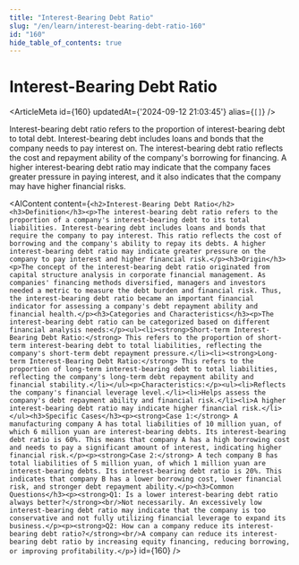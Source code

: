 ```yaml
---
title: "Interest-Bearing Debt Ratio"
slug: "/en/learn/interest-bearing-debt-ratio-160"
id: "160"
hide_table_of_contents: true
---
```



# Interest-Bearing Debt Ratio

<ArticleMeta id={160} updatedAt={'2024-09-12 21:03:45'} alias={`[]`} />
<div className='border-solid border-b border-t-0 my-4 border-[var(--ifm-color-gray-300)]' />

Interest-bearing debt ratio refers to the proportion of interest-bearing debt to total debt. Interest-bearing debt includes loans and bonds that the company needs to pay interest on. The interest-bearing debt ratio reflects the cost and repayment ability of the company's borrowing for financing. A higher interest-bearing debt ratio may indicate that the company faces greater pressure in paying interest, and it also indicates that the company may have higher financial risks.

<AIContent content={`<h2>Interest-Bearing Debt Ratio</h2><h3>Definition</h3><p>The interest-bearing debt ratio refers to the proportion of a company's interest-bearing debt to its total liabilities. Interest-bearing debt includes loans and bonds that require the company to pay interest. This ratio reflects the cost of borrowing and the company's ability to repay its debts. A higher interest-bearing debt ratio may indicate greater pressure on the company to pay interest and higher financial risk.</p><h3>Origin</h3><p>The concept of the interest-bearing debt ratio originated from capital structure analysis in corporate financial management. As companies' financing methods diversified, managers and investors needed a metric to measure the debt burden and financial risk. Thus, the interest-bearing debt ratio became an important financial indicator for assessing a company's debt repayment ability and financial health.</p><h3>Categories and Characteristics</h3><p>The interest-bearing debt ratio can be categorized based on different financial analysis needs:</p><ul><li><strong>Short-term Interest-Bearing Debt Ratio:</strong> This refers to the proportion of short-term interest-bearing debt to total liabilities, reflecting the company's short-term debt repayment pressure.</li><li><strong>Long-term Interest-Bearing Debt Ratio:</strong> This refers to the proportion of long-term interest-bearing debt to total liabilities, reflecting the company's long-term debt repayment ability and financial stability.</li></ul><p>Characteristics:</p><ul><li>Reflects the company's financial leverage level.</li><li>Helps assess the company's debt repayment ability and financial risk.</li><li>A higher interest-bearing debt ratio may indicate higher financial risk.</li></ul><h3>Specific Cases</h3><p><strong>Case 1:</strong> A manufacturing company A has total liabilities of 10 million yuan, of which 6 million yuan are interest-bearing debts. Its interest-bearing debt ratio is 60%. This means that company A has a high borrowing cost and needs to pay a significant amount of interest, indicating higher financial risk.</p><p><strong>Case 2:</strong> A tech company B has total liabilities of 5 million yuan, of which 1 million yuan are interest-bearing debts. Its interest-bearing debt ratio is 20%. This indicates that company B has a lower borrowing cost, lower financial risk, and stronger debt repayment ability.</p><h3>Common Questions</h3><p><strong>Q1: Is a lower interest-bearing debt ratio always better?</strong><br/>Not necessarily. An excessively low interest-bearing debt ratio may indicate that the company is too conservative and not fully utilizing financial leverage to expand its business.</p><p><strong>Q2: How can a company reduce its interest-bearing debt ratio?</strong><br/>A company can reduce its interest-bearing debt ratio by increasing equity financing, reducing borrowing, or improving profitability.</p>`} id={160} />
